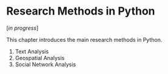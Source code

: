 # Research Methods in Python

[*in progress*]

This chapter introduces the main research methods in Python.

1. Text Analysis
2. Geospatial Analysis
3. Social Network Analysis